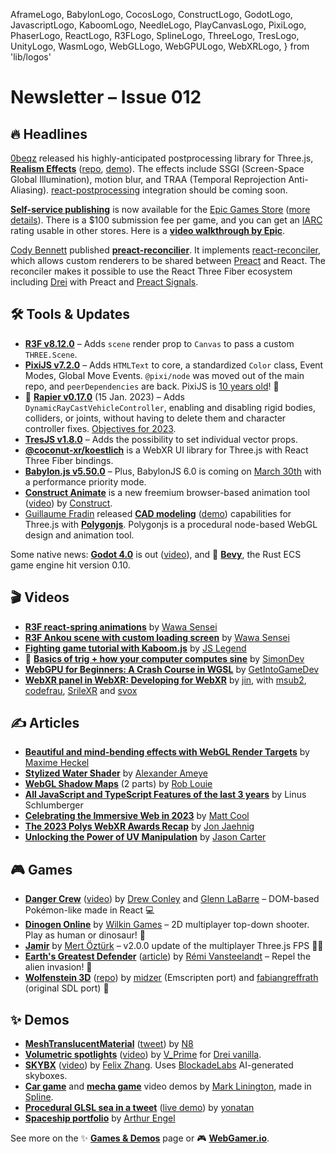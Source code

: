   AframeLogo,
  BabylonLogo,
  CocosLogo,
  ConstructLogo,
  GodotLogo,
  JavascriptLogo,
  KaboomLogo,
  NeedleLogo,
  PlayCanvasLogo,
  PixiLogo,
  PhaserLogo,
  ReactLogo,
  R3FLogo,
  SplineLogo,
  ThreeLogo,
  TresLogo,
  UnityLogo,
  WasmLogo,
  WebGLLogo,
  WebGPULogo,
  WebXRLogo,
} from 'lib/logos'

# Newsletter – Issue 012

<SubTitleDate value="2023-03-15" />

<NoBulletListStyles />
<NewsletterStyles />

## 🔥 Headlines

<ThreeLogo /> [0beqz](https://x.com/0beqz) released his highly-anticipated postprocessing library
for Three.js, [**Realism Effects**](https://x.com/0beqz/status/1632109961768476672)
([repo](https://github.com/0beqz/realism-effects), [demo](https://realism-effects.vercel.app/)). The
effects include SSGI (Screen-Space Global Illumination), motion blur, and TRAA (Temporal
Reprojection
Anti-Aliasing). <R3FLogo /> [react-postprocessing](https://github.com/pmndrs/react-postprocessing)
integration should be coming soon.

[**Self-service publishing**](https://www.unrealengine.com/en-US/blog/self-service-publishing-now-available-for-the-epic-games-store) is now available for the [Epic Games Store](https://store.epicgames.com/) ([more details](https://store.epicgames.com/en-US/news/epic-games-store-launches-self-publishing-tools-for-game-developers-and-publishers)). There is a $100 submission fee per game, and you can get an [IARC](https://en.wikipedia.org/wiki/International_Age_Rating_Coalition) rating usable in other stores. Here is a [**video walkthrough by Epic**](https://www.youtube.com/live/dV8L5pto39k?feature=share&t=544).

<R3FLogo /> [Cody Bennett](https://x.com/Cody_J_Bennett) published
[**preact-reconcilier**](https://x.com/Cody_J_Bennett/status/1632674026408558592). It implements
[react-reconciler](https://www.npmjs.com/package/react-reconciler), which allows custom renderers to
be shared between [Preact](https://preactjs.com/) and React. The reconciler makes it possible to use
the React Three Fiber ecosystem including [Drei](https://github.com/pmndrs/drei) with Preact and
[Preact Signals](https://x.com/Cody_J_Bennett/status/1633063536158023680).

## 🛠 Tools & Updates

- <R3FLogo /> [**R3F v8.12.0**](https://github.com/pmndrs/react-three-fiber/releases) – Adds `scene`
  render prop to `Canvas` to pass a custom `THREE.Scene`.
- <PixiLogo /> [**PixiJS v7.2.0**](https://github.com/pixijs/pixijs/releases) – Adds `HTMLText` to
  core, a standardized `Color` class, Event Modes, Global Move Events. `@pixi/node` was moved out of
  the main repo, and `peerDependencies` are back. PixiJS is [10 years
  old](https://x.com/PixiJS/status/1633163753603702784)! 🎂
- 🤺 [**Rapier v0.17.0**](https://github.com/dimforge/rapier/blob/13816245790b6b8b3791d80000c3350ba0a42053/CHANGELOG.md) (15 Jan. 2023) – Adds `DynamicRayCastVehicleController`, enabling and disabling rigid bodies, colliders, or joints, without having to delete them and character controller fixes. [Objectives for 2023](https://www.dimforge.com/blog/2023/01/22/the-year-2022-in-dimforge).
- <TresLogo /> [**TresJS v1.8.0**](https://x.com/alvarosabu/status/1631670719955255298) – Adds the
  possibility to set individual vector props.
- <WebXRLogo /> [**@coconut-xr/koestlich**](https://coconut-xr.github.io/koestlich/) is a WebXR UI
  library for <ThreeLogo /> Three.js with <R3FLogo /> React Three Fiber bindings.
- <BabylonLogo /> [**Babylon.js v5.50.0**](https://github.com/BabylonJS/Babylon.js/releases) – Plus,
  BabylonJS 6.0 is coming on [March 30th](https://x.com/babylonjs/status/1632803229057662976) with a
  performance priority mode.
- <ConstructLogo /> [**Construct
  Animate**](https://www.construct.net/en/blogs/construct-official-blog-1/launching-construct-animate-1612)
  is a new freemium browser-based animation tool
  ([video](https://www.youtube.com/watch?v=dmTl0dyy4D4)) by
  [Construct](https://www.construct.net/en).
- <ThreeLogo /> [Guillaume Fradin](https://x.com/fradingue) released [**CAD
  modeling**](https://x.com/fradingue/status/1634604273433563137)
  ([demo](https://polygonjs.com/examples/bycategory:modeling:cadbasics)) capabilities for Three.js
  with [**Polygonjs**](https://polygonjs.com/). Polygonjs is a procedural node-based WebGL design
  and animation tool.

Some native news: <GodotLogo /> [**Godot 4.0**](https://godotengine.org/article/godot-4-0-sets-sail/) is out ([video](https://www.youtube.com/watch?v=chXAjMQrcZk)), and 🦀 [**Bevy**](https://bevyengine.org/news/bevy-0-10/), the Rust ECS game engine hit version 0.10.

## 🎬 Videos

- <R3FLogo /> [**R3F react-spring animations**](https://www.youtube.com/watch?v=kOeflXVJ0cc) by
  [Wawa Sensei](https://x.com/wawasensei)
- <R3FLogo /> [**R3F Ankou scene with custom loading
  screen**](https://www.youtube.com/watch?v=L12wIvuZTOY) by [Wawa Sensei](https://x.com/wawasensei)
- <KaboomLogo /> [**Fighting game tutorial with
  Kaboom.js**](https://www.youtube.com/watch?v=TLH0taCeE6I) by [JS
  Legend](https://jslegenddev.substack.com/)
- 📐 [**Basics of trig + how your computer computes sine**](https://www.youtube.com/watch?v=kkMt4lrJzs8) by [SimonDev](https://x.com/iced_coffee_dev)
- <WebGPULogo /> [**WebGPU for Beginners: A Crash Course in
  WGSL**](https://www.youtube.com/watch?v=vPEiCNjjjFU&list=PLn3eTxaOtL2Ns3wkxdyS3CiqkJuwQdZzn) by
  [GetIntoGameDev](https://www.youtube.com/@GetIntoGameDev)
- <WebXRLogo /> [**WebXR panel in WebXR: Developing for
  WebXR**](https://www.youtube.com/watch?v=0QQyqRGnINs) by [jin](https://x.com/dankvr), with
  [msub2](https://x.com/msub2official), [codefrau](https://x.com/codefrau),
  [SrileXR](https://x.com/srilexr) and [svox](https://svox.glitch.me/)

## ✍️ Articles

- <R3FLogo /> [**Beautiful and mind-bending effects with WebGL Render
  Targets**](https://blog.maximeheckel.com/posts/beautiful-and-mind-bending-effects-with-webgl-render-targets/)
  by [Maxime Heckel](https://x.com/MaximeHeckel)
- <UnityLogo /> [**Stylized Water
  Shader**](https://alexanderameye.github.io/notes/stylized-water-shader/) by [Alexander
  Ameye](https://x.com/alexanderameye)
- <WebGLLogo /> [**WebGL Shadow
  Maps**](https://roblouie.com/article/1034/webgl-shadow-maps-part-1-as-simple-as-possible/) (2
  parts) by [Rob Louie](https://x.com/rob_louie)
- <JavascriptLogo /> [**All JavaScript and TypeScript Features of the last 3
  years**](https://betterprogramming.pub/all-javascript-and-typescript-features-of-the-last-3-years-629c57e73e42)
  by Linus Schlumberger
- <WebXRLogo /> [**Celebrating the Immersive Web in
  2023**](https://mattcool.tech/posts/celebrating-the-immersive-web-in-2023) by [Matt
  Cool](https://x.com/MattBCool)
- <WebXRLogo /> [**The 2023 Polys WebXR Awards
  Recap**](https://arpost.co/2023/03/07/the-2023-polys-webxr-awards-recap/) by [Jon
  Jaehnig](https://x.com/JaehnigJon)
- <BabylonLogo /> [**Unlocking the Power of UV
  Manipulation**](https://babylonjs.medium.com/unlocking-the-power-of-uv-manipulation-3114c1501232)
  by [Jason Carter](https://x.com/pirate_jc)

## 🎮 Games

- <ReactLogo /> [**Danger Crew**](https://play.thedangercrew.com/)
  ([video](https://www.youtube.com/watch?v=nHaiLWUaWWw)) by [Drew
  Conley](https://x.com/drewconley13) and [Glenn LaBarre](https://x.com/GlennLaBarre) – DOM-based
  Pokémon-like made in React 💻
- <PhaserLogo /> [**Dinogen Online**](https://dinogenonline.com/play/) by [Wilkin
  Games](https://wilkingames.com/) – 2D multiplayer top-down shooter. Play as human or dinosaur! 🦖
- <ThreeLogo /> [**Jamir**](https://jamir.io/) by [Mert Öztürk](https://x.com/jamir_io) – v2.0.0
  update of the multiplayer Three.js FPS 🧑‍🚀
- <PixiLogo /> [**Earth's Greatest Defender**](https://egd.tap2play.io/)
  ([article](https://www.indiedb.com/games/earths-greatest-defender/news/introducing-earths-greatest-defender))
  by [Rémi Vansteelandt](https://x.com/remvst) – Repel the alien invasion! 👾
- <WasmLogo /> [**Wolfenstein 3D**](https://wolfenstein.netlify.app/)
  ([repo](https://github.com/midzer/wolf4sdl)) by [midzer](https://github.com/midzer) (Emscripten
  port) and [fabiangreffrath](https://github.com/fabiangreffrath) (original SDL port) 🔫

## ✨ Demos

- <ThreeLogo /> [**MeshTranslucentMaterial**](https://n8python.github.io/subsurfaceScatteringMat/)
  ([tweet](https://x.com/N8Programs/status/1634338290412273670)) by [N8](https://x.com/N8Programs)
- <ThreeLogo /> [**Volumetric
  spotlights**](https://vis-prime.github.io/explore-vanilla-drei/?scene=WIP_SpotLight1)
  ([video](https://x.com/vis_prime/status/1635468289316114433)) by
  [V_Prime](https://x.com/vis_prime) for [Drei vanilla](https://github.com/pmndrs/drei-vanilla).
- <WebXRLogo /> [**SKYBX**](https://skybx.elixrjs.io/)
  ([video](https://x.com/felix_trz/status/1630864195796480001)) by [Felix
  Zhang](https://x.com/felix_trz). Uses [BlockadeLabs](https://www.blockadelabs.com/) AI-generated
  skyboxes.
- <SplineLogo /> [**Car game**](https://x.com/Mark_Linington/status/1630731234015064066) and
  [**mecha game**](https://x.com/Mark_Linington/status/1632057100162732034) video demos by [Mark
  Linington](https://x.com/Mark_Linington), made in [Spline](https://spline.design/).
- <WebGLLogo /> [**Procedural GLSL sea in a
  tweet**](https://x.com/zozuar/status/1632160439944478721) ([live
  demo](https://twigl.app/?ol=true&ss=-NPivuXkgj-je0DIXAPx)) by [yonatan](https://x.com/zozuar)
- <R3FLogo /> [**Spaceship portfolio**](https://aengel-dev.com/) by [Arthur
  Engel](https://x.com/ArthurEngelDev)

See more on the ✨ [**Games & Demos**](https://www.webgamedev.com/games-demos) page or 🎮 [**WebGamer.io**](https://webgamer.io/).

<NewsletterFooter tweetId="1636060076602712067" />
